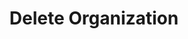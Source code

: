 ---
title: Delete Organization
sidebarTitle: Delete Organization
openapi: delete /api/v1/organizations/{id}
---